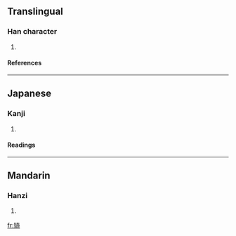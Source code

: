 ==Translingual==
===Han character===
{{Han char|rn=38|rad=女|as=08|sn=11|four=4442<sub>1</sub>|canj=女大一口 (VKMR)}}
# {{defn|Han|sort=女08}}
====References====
{{Han ref|kx=0264.170|dkj=06401|dj=0531.090|hdz=21057.020|uh=5A4D|ud=23117|bh=D4E5|bd=54501}}
----
==Japanese==
===Kanji===
{{ja-kanji|grade=|rs=女08}}
# {{defn|Japanese}} 
====Readings====
{{ja-readings|on=[[き]] (ki)|kun=[[みめよい]] (mimeyoi)}}
----
==Mandarin==
===Hanzi===
{{cmn-hanzi|pin=[[qǐ]] (qi3)|wg=ch'i<sup>3</sup>}}
# {{defn|Mandarin}}

[[fr:婍]]